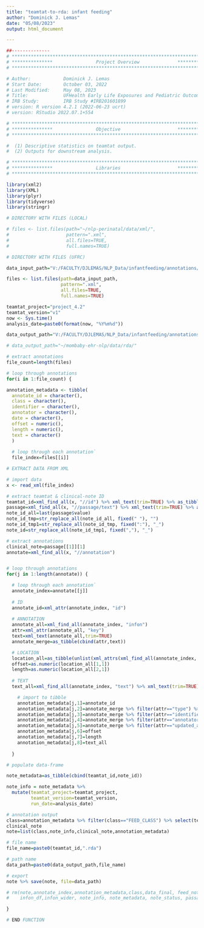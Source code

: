 ```yaml
---
title: "teamtat-to-rda: infant feeding"
author: "Dominick J. Lemas"
date: "05/08/2023"
output: html_document

---
```


```r
##-------------- 
# **************************************************************************** #
# ***************                Project Overview              *************** #
# **************************************************************************** #

# Author:            Dominick J. Lemas 
# Start Date:        October 03, 2022 
# Last Modified:     May 08, 2023 
# Title:             UFHealth Early Life Exposures and Pediatric Outcomes  
# IRB Study:         IRB Study #IRB201601899
# version: R version 4.2.1 (2022-06-23 ucrt) 
# version: RStudio 2022.07.1+554 

# **************************************************************************** #
# ***************                Objective                     *************** #
# **************************************************************************** #

#  (1) Descriptive statistics on teamtat output. 
#  (2) Outputs for downstream analysis. 

```

```r

# **************************************************************************** #
# ***************                Libraries                     *************** #
# **************************************************************************** #

library(xml2)
library(XML) 
library(plyr)
library(tidyverse)
library(stringr)

```

```r

# DIRECTORY WITH FILES (LOCAL)

# files <- list.files(path="~/nlp-perinatal/data/xml/", 
#                     pattern=".xml", 
#                     all.files=TRUE,
#                     full.names=TRUE)

# DIRECTORY WITH FILES (UFRC)

data_input_path="V:/FACULTY/DJLEMAS/NLP_Data/infantfeeding/annotations/project4.2/v1/xml/"

files <- list.files(path=data_input_path,
                    pattern=".xml",
                    all.files=TRUE,
                    full.names=TRUE)

teamtat_project="project_4.2"
teamtat_version="v1"
now <- Sys.time()
analysis_date=paste0(format(now, "%Y%m%d"))

data_output_path="V:/FACULTY/DJLEMAS/NLP_Data/infantfeeding/annotations/project4.2/v1/rda/"

# data_output_path="~/mombaby-ehr-nlp/data/rda/"

```

```r

# extract annotations
file_count=length(files)

# loop through annotations
for(i in 1:file_count) {

annotation_metadata <- tibble(
  annotate_id = character(),
  class = character(),
  identifier = character(),
  annotator = character(),
  date = character(),
  offset = numeric(),
  length = numeric(),
  text = character()
  )
  
  # loop through each annotation`
  file_index=files[[i]]

# EXTRACT DATA FROM XML

# import data
x <- read_xml(file_index)

# extract teamtat & clinical-note ID
teamtat_id=xml_find_all(x, "//id") %>% xml_text(trim=TRUE) %>% as_tibble() %>% pull()
passage=xml_find_all(x, "//passage/text") %>% xml_text(trim=TRUE) %>% as_tibble()
note_id_all=last(passage$value)
note_id_tmp=str_replace_all(note_id_all, fixed(" "), "") 
note_id_tmp1=str_replace_all(note_id_tmp, fixed(":"), "_")
note_id=str_replace_all(note_id_tmp1, fixed(","), "_")

# extract annotations
clinical_note=passage[[1]][1]
annotate=xml_find_all(x, "//annotation") 


# loop through annotations
for(j in 1:length(annotate)) {

  # loop through each annotation`
  annotate_index=annotate[[j]]
  
  # ID
  annotate_id=xml_attr(annotate_index, "id")
  
  # ANNOTATION
  annotate_all=xml_find_all(annotate_index, "infon")
  attr=xml_attr(annotate_all, "key")
  text=xml_text(annotate_all,trim=TRUE)
  annotate_merge=as_tibble(cbind(attr,text))

  # LOCATION
  location_all=as_tibble(unlist(xml_attrs(xml_find_all(annotate_index, "location"))))
  offset=as.numeric(location_all[1,1])
  length=as.numeric(location_all[2,1])
  
  # TEXT
  text_all=xml_find_all(annotate_index, "text") %>% xml_text(trim=TRUE)

    # import to tibble
    annotation_metadata[j,1]=annotate_id
    annotation_metadata[j,2]=annotate_merge %>% filter(attr=="type") %>% select(text)
    annotation_metadata[j,3]=annotate_merge %>% filter(attr=="identifier") %>% select(text)
    annotation_metadata[j,4]=annotate_merge %>% filter(attr=="annotator") %>% select(text)
    annotation_metadata[j,5]=annotate_merge %>% filter(attr=="updated_at") %>% select(text)
    annotation_metadata[j,6]=offset 
    annotation_metadata[j,7]=length
    annotation_metadata[j,8]=text_all
   
  }

# populate data-frame

note_metadata=as_tibble(cbind(teamtat_id,note_id))

note_info = note_metadata %>%
  mutate(teamtat_project=teamtat_project,
         teamtat_version=teamtat_version,
         run_date=analysis_date)

# annotation output
class=annotation_metadata %>% filter(class=="FEED_CLASS") %>% select(text) %>% pull() 
clinical_note
note=list(class,note_info,clinical_note,annotation_metadata)

# file name
file_name=paste0(teamtat_id,".rda")

# path name
data_path=paste0(data_output_path,file_name)

# export
note %>% save(note, file=data_path)

# rm(note,annotate_index,annotation_metadata,class,data_final, feed_notes,
#    infon_df,infon_wider, note_info, note_metadata, note_status, passage, x, xml, xml_df)

}

# END FUNCTION
                              
```

